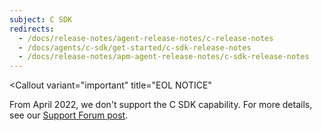 ```yaml
---
subject: C SDK
redirects:
  - /docs/release-notes/agent-release-notes/c-release-notes
  - /docs/agents/c-sdk/get-started/c-sdk-release-notes
  - /docs/release-notes/apm-agent-release-notes/c-sdk-release-notes
---
```

<Callout
  variant="important"
  title="EOL NOTICE"
  >
 From April 2022, we don't support the C SDK capability. For more details, see our [Support Forum post](https://discuss.newrelic.com/t/q1-bulk-eol-announcement-fy23/181744).
</Callout>